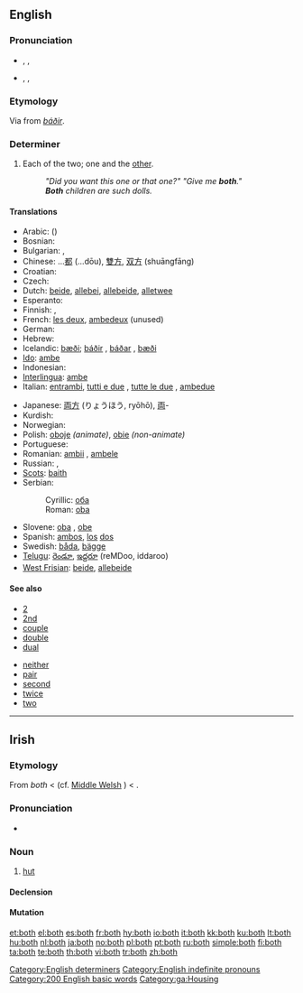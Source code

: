 ==English==

{{rank|thing|set|told|197|both|having|look|heard}}

===Pronunciation===
* {{a|UK}} {{enPR|bōth}}, {{IPA|/bəʊθ/}}, {{SAMPA|/b@UT/}}
*: {{rhymes|əʊθ}}
* {{a|US}} {{enPR|bōth}}, {{IPA|/boʊθ/}}, {{SAMPA|/boUT/}}
*: {{audio|en-us-both.ogg|Audio (US)}}
*: {{rhymes|oʊθ}}

===Etymology===
Via {{etyl|enm}} from {{etyl|non}} ''[[báðir]]''.

===Determiner===
{{en-det}}

# Each of the two; one and the [[other]].
#: ''"Did you want this one or that one?" "Give me '''both'''."''
#: '''''Both''' children are such dolls.''

====Translations====
{{trans-top|each of two; one and the other}}
* Arabic: {{Arab|[[كل]]}} ({{IPAchar|kull}})
* Bosnian: {{t-|bs|oba|m}}
* Bulgarian: {{t|bg|и двамата|m|sc=Cyrl}},  {{t|bg|и двете|f|sc=Cyrl}}
* Chinese: ...[[都]] (...dōu), [[雙方]], [[双方]] (shuāngfāng)
* Croatian: {{t-|hr|oba|m}}
* Czech: {{t+|cs|oba}}
* Dutch: [[beide]], [[allebei]], [[allebeide]], [[alletwee]]
* Esperanto: {{t-|eo|ambaŭ|xs=Esperanto}}
* Finnish: {{t-|fi|molempi|p|alt=molemmat}}, {{t+|fi|kumpikin|s}}
* French: [[les deux]], [[ambedeux]] (unused)
* German: {{t+|de|beide}}
* Hebrew: {{t-|he|שני|m|p|sc=Hebr}}
* Icelandic: [[bæði]]; [[báðir]] {{m|p}}, [[báðar]] {{f|p}}, [[bæði]] {{n|p}}
* [[Ido]]: [[ambe]]
* Indonesian: {{t-|id|dua|alt=keduanya|xs=Indonesian}}
* [[Interlingua]]: [[ambe]]
* Italian: [[entrambi]], [[tutti e due]] {{m}}, [[tutte le due]] {{f}}, [[ambedue]]
{{trans-mid}}
* Japanese: [[両方]] (りょうほう, ryōhō), [[両]]-
* Kurdish: {{ku-Arab|[[هه‌ردو]]}}
* Norwegian: {{t+|no|begge}}
* Polish: [[oboje]] {{m}} ''(animate)'', [[obie]] {{m|f|n}} ''(non-animate)''
* Portuguese: {{t+|pt|ambos}}
* Romanian: [[ambii]] {{m}}, [[ambele]] {{f}}
* Russian: {{t+|ru|оба|m|n|sc=Cyrl}}, {{t-|ru|обе|f|sc=Cyrl}}
* [[Scots]]: [[baith]]
* Serbian:
*: Cyrillic: [[оба]] {{m}}
*: Roman: [[oba]] {{m}}
* Slovene: [[oba]] {{m}}, [[obe]] {{f}}
* Spanish: [[ambos]], [[el|los]] [[dos]]
* Swedish: [[båda]], [[bägge]]
* [[Telugu]]: [[రెండూ]], [[ఇద్దరూ]] (reMDoo, iddaroo)
* [[West Frisian]]: [[beide]], [[allebeide]]
{{trans-bottom}}

====See also====
{{top2}}
* [[2]]
* [[2nd]]
* [[couple]]
* [[double]]
* [[dual]]
{{mid2}}
* [[neither]]
* [[pair]]
* [[second]]
* [[twice]]
* [[two]]
{{bottom2}}

[[Category:English determiners]]
[[Category:English indefinite pronouns]]

----

==Irish==

===Etymology===
From {{etyl|sga|ga}} ''both'' < {{proto|Celtic|''butā''|lang=ga}} (cf. [[Middle Welsh]] {{term|bot||dwelling|lang=wlm}}) < {{proto|Indo-European|''bhuH-''|to be|lang=ga}}.

===Pronunciation===
* {{IPA|lang=ga|[bˠɔh]|[bˠɔ]}}

===Noun===
{{infl|ga|noun|gender=f}}

# [[hut]]

====Declension====
{{ga-noun-f3|b|oth|otha|othanna}}

====Mutation====
{{ga mut cons|b|oth}}

[[Category:200 English basic words]]
[[Category:ga:Housing]]

[[et:both]]
[[el:both]]
[[es:both]]
[[fr:both]]
[[hy:both]]
[[io:both]]
[[it:both]]
[[kk:both]]
[[ku:both]]
[[lt:both]]
[[hu:both]]
[[nl:both]]
[[ja:both]]
[[no:both]]
[[pl:both]]
[[pt:both]]
[[ru:both]]
[[simple:both]]
[[fi:both]]
[[ta:both]]
[[te:both]]
[[th:both]]
[[vi:both]]
[[tr:both]]
[[zh:both]]